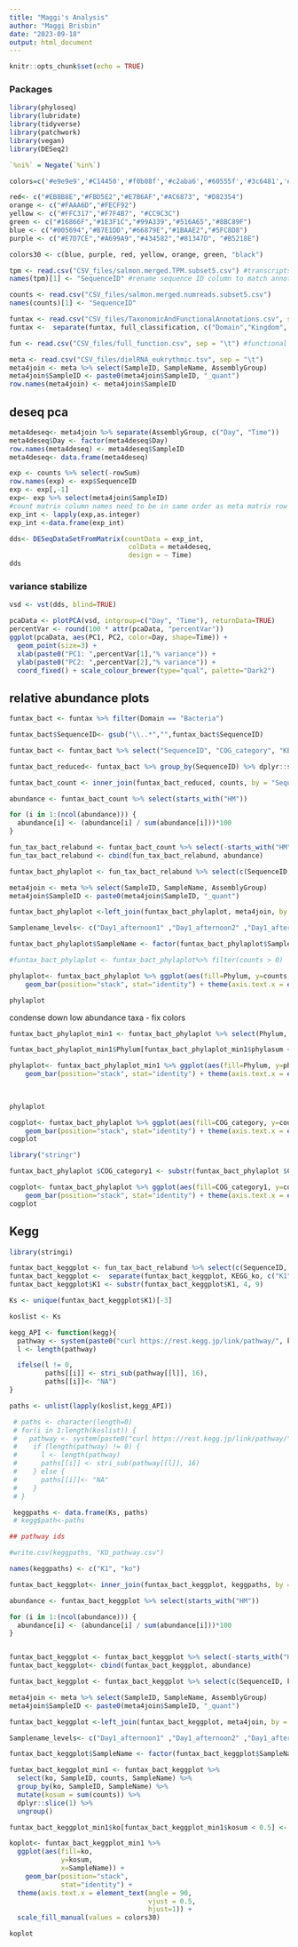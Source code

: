 ```yaml
---
title: "Maggi's Analysis"
author: "Maggi Brisbin"
date: "2023-09-18"
output: html_document
---
```


```r
knitr::opts_chunk$set(echo = TRUE)
```

### Packages
```r
library(phyloseq)
library(lubridate)
library(tidyverse)
library(patchwork)
library(vegan)
library(DESeq2)

`%ni%` = Negate(`%in%`)

colors=c('#e9e9e9','#C14450','#f0b08f','#c2aba6','#60555f','#3c6481','#9fd6e6','#256F64','#63a375')

red<- c("#EB8B8E","#FBD5E2","#E7B6AF","#AC6873", "#D82354")
orange <- c("#FAAA6D","#FECF92")
yellow <- c("#FFC317","#F7F4B7", "#CC9C3C")
green <- c("#16866F","#1E3F1C","#99A339","#516A65","#8BC89F")
blue <- c("#005694","#B7E1DD","#66879E","#1BAAE2","#5FC8D8")
purple <- c("#E7D7CE","#A699A9","#434582","#81347D", "#B5218E")

colors30 <- c(blue, purple, red, yellow, orange, green, "black")
```


```r
tpm <- read.csv("CSV_files/salmon.merged.TPM.subset5.csv") #transcripts per million
names(tpm)[1] <- "SequenceID" #rename sequence ID column to match annotation files

counts <- read.csv("CSV_files/salmon.merged.numreads.subset5.csv")
names(counts)[1] <- "SequenceID"

funtax <- read.csv("CSV_files/TaxonomicAndFunctionalAnnotations.csv", sep = "\t") #functional AND taxonomic annotation file 
funtax <-  separate(funtax, full_classification, c("Domain","Kingdom", "Phylum", "Class", "Order", "Family", "Genus", "Species"), sep = ";", fill = "right") #split "full_classification" column so that each classification level is its own column

fun <- read.csv("CSV_files/full_function.csv", sep = "\t") #functional annotation only file  - has some extra information about functional annotation

meta <- read.csv("CSV_files/dielRNA_eukrythmic.tsv", sep = "\t")
meta4join <- meta %>% select(SampleID, SampleName, AssemblyGroup)
meta4join$SampleID <- paste0(meta4join$SampleID, "_quant")
row.names(meta4join) <- meta4join$SampleID
```



## deseq pca

```r
meta4deseq<- meta4join %>% separate(AssemblyGroup, c("Day", "Time"))
meta4deseq$Day <- factor(meta4deseq$Day)
row.names(meta4deseq) <- meta4deseq$SampleID
meta4deseq<- data.frame(meta4deseq)
```


```r
exp <- counts %>% select(-rowSum)
row.names(exp) <- exp$SequenceID
exp <- exp[,-1]
exp<- exp %>% select(meta4join$SampleID)
#count matrix column names need to be in same order as meta matrix row names
exp_int <- lapply(exp,as.integer)
exp_int <-data.frame(exp_int)
```

```r
dds<- DESeqDataSetFromMatrix(countData = exp_int,
                              colData = meta4deseq,
                              design = ~ Time)
dds
```
### variance stabilize

```r
vsd <- vst(dds, blind=TRUE)
```


```r
pcaData <- plotPCA(vsd, intgroup=c("Day", "Time"), returnData=TRUE)
percentVar <- round(100 * attr(pcaData, "percentVar"))
ggplot(pcaData, aes(PC1, PC2, color=Day, shape=Time)) +
  geom_point(size=3) +
  xlab(paste0("PC1: ",percentVar[1],"% variance")) +
  ylab(paste0("PC2: ",percentVar[2],"% variance")) + 
  coord_fixed() + scale_colour_brewer(type="qual", palette="Dark2") 
```

## relative abundance plots
```r
funtax_bact <- funtax %>% filter(Domain == "Bacteria")

funtax_bact$SequenceID<- gsub("\\..*","",funtax_bact$SequenceID)

funtax_bact <- funtax_bact %>% select("SequenceID", "COG_category", "KEGG_ko", "PFAMs", "transcript_name", "Kingdom", "Phylum", "Class", "Order", "Family", "Genus", "Species") 

funtax_bact_reduced<- funtax_bact %>% group_by(SequenceID) %>% dplyr::slice(1) %>% ungroup
```


```r
funtax_bact_count <- inner_join(funtax_bact_reduced, counts, by = "SequenceID")
```

```r

abundance <- funtax_bact_count %>% select(starts_with("HM"))

for (i in 1:(ncol(abundance))) {
  abundance[i] <- (abundance[i] / sum(abundance[i]))*100
}

fun_tax_bact_relabund <- funtax_bact_count %>% select(-starts_with("HM"))
fun_tax_bact_relabund <- cbind(fun_tax_bact_relabund, abundance)
```

```r
funtax_bact_phylaplot <- fun_tax_bact_relabund %>% select(c(SequenceID, COG_category, Phylum, starts_with("HM"))) %>% pivot_longer(!c(SequenceID, COG_category, Phylum), names_to = "SampleID", values_to = "counts")

meta4join <- meta %>% select(SampleID, SampleName, AssemblyGroup)
meta4join$SampleID <- paste0(meta4join$SampleID, "_quant")

funtax_bact_phylaplot <-left_join(funtax_bact_phylaplot, meta4join, by = "SampleID")

Samplename_levels<- c("Day1_afternoon1" ,"Day1_afternoon2" ,"Day1_afternoon3", "Day1_evening1", "Day1_evening2"  , "Day1_evening3" ,  "Day1_night1" ,"Day1_night2", "Day1_night3","Day1_morning1", "Day1_morning2", "Day1_morning3","Day2_night1",  "Day2_night2"     ,"Day2_night3"   ,  "Day2_morning1" ,"Day2_morning2"  , "Day2_morning3","Day2_afternoon1" ,"Day2_afternoon2","Day2_afternoon3", "Day2_evening1" ,  "Day2_evening2"  , "Day2_evening3")

funtax_bact_phylaplot$SampleName <- factor(funtax_bact_phylaplot$SampleName, levels=Samplename_levels) 

#funtax_bact_phylaplot <- funtax_bact_phylaplot%>% filter(counts > 0)

phylaplot<- funtax_bact_phylaplot %>% ggplot(aes(fill=Phylum, y=counts, x=SampleName)) + 
    geom_bar(position="stack", stat="identity") + theme(axis.text.x = element_text(angle = 90, vjust = 0.5, hjust=1))

phylaplot
```

condense down low abundance taxa - fix colors

```r
funtax_bact_phylaplot_min1 <- funtax_bact_phylaplot %>% select(Phylum, SampleID, counts, SampleName) %>% group_by(Phylum, SampleID, SampleName) %>% mutate(phylasum = sum(counts)) %>% dplyr::slice(1) %>% ungroup()

funtax_bact_phylaplot_min1$Phylum[funtax_bact_phylaplot_min1$phylasum < 1] <- "z< 1% abund."

phylaplot<- funtax_bact_phylaplot_min1 %>% ggplot(aes(fill=Phylum, y=phylasum, x=SampleName)) + 
    geom_bar(position="stack", stat="identity") + theme(axis.text.x = element_text(angle = 90, vjust = 0.5, hjust=1)) + scale_fill_manual(values = c(colors30[1], colors30[2], colors30[22], colors30[23], colors30[11], colors30[12], "grey"))

                       
                                                                                                                                     
phylaplot
```



```r
cogplot<- funtax_bact_phylaplot %>% ggplot(aes(fill=COG_category, y=counts, x=SampleName)) + 
    geom_bar(position="stack", stat="identity") + theme(axis.text.x = element_text(angle = 90, vjust = 0.5, hjust=1))
cogplot
```


```r
library("stringr")

funtax_bact_phylaplot $COG_category1 <- substr(funtax_bact_phylaplot $COG_category, 0, 1) 

cogplot<- funtax_bact_phylaplot %>% ggplot(aes(fill=COG_category1, y=counts, x=SampleName)) + 
    geom_bar(position="stack", stat="identity") + theme(axis.text.x = element_text(angle = 90, vjust = 0.5, hjust=1)) + scale_fill_manual(values = colors30)
cogplot

```


## Kegg

```r
library(stringi)

funtax_bact_keggplot <- fun_tax_bact_relabund %>% select(c(SequenceID, KEGG_ko, Phylum, starts_with("HM")))
funtax_bact_keggplot <-  separate(funtax_bact_keggplot, KEGG_ko, c("K1", "K2", "K3"), sep = ",", fill = "right") 
funtax_bact_keggplot$K1 <- substr(funtax_bact_keggplot$K1, 4, 9)

Ks <- unique(funtax_bact_keggplot$K1)[-3]

koslist <- Ks

kegg_API <- function(kegg){
  pathway <- system(paste0("curl https://rest.kegg.jp/link/pathway/", kegg), intern=TRUE)
  l <- length(pathway)

  ifelse(l != 0,
         paths[[i]] <- stri_sub(pathway[[l]], 16),
         paths[[i]]<- "NA")
}

paths <- unlist(lapply(koslist,kegg_API))

 # paths <- character(length=0)
 # for(i in 1:length(koslist)) {
 #   pathway <- system(paste0("curl https://rest.kegg.jp/link/pathway/", koslist[[i]]), intern=TRUE)
 #    if (length(pathway) != 0) {
 #      l <- length(pathway)
 #      paths[[i]] <- stri_sub(pathway[[l]], 16)
 #    } else {
 #      paths[[i]]<- "NA"
 #    }
 # }

 keggpaths <- data.frame(Ks, paths)
 # kegg$path<-paths

## pathway ids

#write.csv(keggpaths, "KO_pathway.csv")

names(keggpaths) <- c("K1", "ko")

funtax_bact_keggplot<- inner_join(funtax_bact_keggplot, keggpaths, by = "K1")

abundance <- funtax_bact_keggplot %>% select(starts_with("HM"))

for (i in 1:(ncol(abundance))) {
  abundance[i] <- (abundance[i] / sum(abundance[i]))*100
}


funtax_bact_keggplot <- funtax_bact_keggplot %>% select(-starts_with("HM"))
funtax_bact_keggplot<- cbind(funtax_bact_keggplot, abundance)
```

```r
funtax_bact_keggplot <- funtax_bact_keggplot %>% select(c(SequenceID, ko, Phylum, starts_with("HM"))) %>% pivot_longer(!c(SequenceID, Phylum, ko), names_to = "SampleID", values_to = "counts")

meta4join <- meta %>% select(SampleID, SampleName, AssemblyGroup)
meta4join$SampleID <- paste0(meta4join$SampleID, "_quant")

funtax_bact_keggplot <-left_join(funtax_bact_keggplot, meta4join, by = "SampleID")

Samplename_levels<- c("Day1_afternoon1" ,"Day1_afternoon2" ,"Day1_afternoon3", "Day1_evening1", "Day1_evening2"  , "Day1_evening3" ,  "Day1_night1" ,"Day1_night2", "Day1_night3","Day1_morning1", "Day1_morning2", "Day1_morning3","Day2_night1",  "Day2_night2"     ,"Day2_night3"   ,  "Day2_morning1" ,"Day2_morning2"  , "Day2_morning3","Day2_afternoon1" ,"Day2_afternoon2","Day2_afternoon3", "Day2_evening1" ,  "Day2_evening2"  , "Day2_evening3")

funtax_bact_keggplot$SampleName <- factor(funtax_bact_keggplot$SampleName, levels=Samplename_levels) 
```


```r
funtax_bact_keggplot_min1 <- funtax_bact_keggplot %>%
  select(ko, SampleID, counts, SampleName) %>%
  group_by(ko, SampleID, SampleName) %>%
  mutate(kosum = sum(counts)) %>%
  dplyr::slice(1) %>%
  ungroup()

funtax_bact_keggplot_min1$ko[funtax_bact_keggplot_min1$kosum < 0.5] <- "z< 0.5% abund."

koplot<- funtax_bact_keggplot_min1 %>% 
  ggplot(aes(fill=ko,
             y=kosum,
             x=SampleName)) + 
    geom_bar(position="stack",
             stat="identity") + 
  theme(axis.text.x = element_text(angle = 90,
                                   vjust = 0.5,
                                   hjust=1)) + 
  scale_fill_manual(values = colors30)

koplot
```

